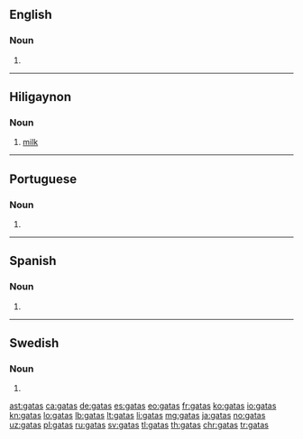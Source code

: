 ==English==

===Noun===
{{head|en|plural}}

# {{plural of|gata|lang=en}}

----

==Hiligaynon==

===Noun===
{{head|hil|noun}}

# [[milk]]

----

==Portuguese==

===Noun===
{{head|pt|noun form}}

# {{pt-noun form of|gato|f|pl}}

----

==Spanish==

===Noun===
{{head|es|noun form|g=f-p}}

# {{plural of|gata|lang=es}}

----

==Swedish==

===Noun===
{{head|sv|noun form}}

# {{sv-noun-form-indef-gen|gata}}

[[ast:gatas]]
[[ca:gatas]]
[[de:gatas]]
[[es:gatas]]
[[eo:gatas]]
[[fr:gatas]]
[[ko:gatas]]
[[io:gatas]]
[[kn:gatas]]
[[lo:gatas]]
[[lb:gatas]]
[[lt:gatas]]
[[li:gatas]]
[[mg:gatas]]
[[ja:gatas]]
[[no:gatas]]
[[uz:gatas]]
[[pl:gatas]]
[[ru:gatas]]
[[sv:gatas]]
[[tl:gatas]]
[[th:gatas]]
[[chr:gatas]]
[[tr:gatas]]